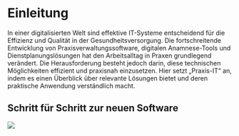 # Einleitung

In einer digitalisierten Welt sind effektive IT-Systeme entscheidend für die Effizienz und Qualität in der Gesundheitsversorgung. Die fortschreitende Entwicklung von Praxisverwaltungssoftware, digitalen Anamnese-Tools und Dienstplanungslösungen hat den Arbeitsalltag in Praxen grundlegend verändert. Die Herausforderung besteht jedoch darin, diese technischen Möglichkeiten effizient und praxisnah einzusetzen. Hier setzt „Praxis-IT“ an, indem es einen Überblick über relevante Lösungen bietet und deren praktische Anwendung verständlich macht.

## Schritt für Schritt zur neuen Software

![](assets/mermaid-flow.svg)
